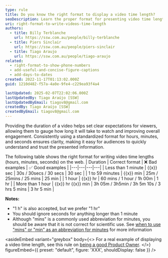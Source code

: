 ```yaml
---
type: rule
title: Do you know the right format to display a video time length?
seoDescription: Learn the proper format for presenting video time lengths (hours, minutes, seconds).
uri: right-format-to-write-videos-time-length
authors:
  - title: Billy Terblanche
    url: https://ssw.com.au/people/billy-terblanche
  - title: Piers Sinclair
    url: https://ssw.com.au/people/piers-sinclair
  - title: Tiago Araujo
    url: https://ssw.com.au/people/tiago-araujo
related:
  - right-format-to-show-phone-numbers
  - add-useful-and-concise-figure-captions
  - add-days-to-dates
created: 2022-11-17T01:13:02.000Z
guid: 1210d482-f57a-4a0e-9fe4-c229ea93f4a4

lastUpdated: 2025-02-07T22:02:06.000Z
lastUpdatedBy: Tiago Araújo [SSW]
lastUpdatedByEmail: tiagov8@gmail.com
createdBy: Tiago Araújo [SSW]
createdByEmail: tiagov8@gmail.com
---
```


Providing the duration of a video helps set clear expectations for viewers, allowing them to gauge how long it will take to watch and improving overall engagement. Consistently using a standardized format for hours, minutes, and seconds ensures clarity, making it easy for audiences to quickly understand and trust the presented information.

The following table shows the right format for writing video time lengths (hours, minutes, seconds) on the web.
| Duration | Correct format | ❌ Bad examples | ✅ Good examples |
|---|---|---|---|
| Less than 1 minute | &#123;&#123;x&#125;&#125; sec | 30s / 30secs / 30 secs | 30 sec |
| 1 to 59 minutes | &#123;&#123;x&#125;&#125; min | 25m / 25mins / 25 mins | 25 min |
| 1 hour | &#123;&#123;x&#125;&#125; hr | 60 mins / 1 hour / 1h 00m | 1 hr |
| More than 1 hour | &#123;&#123;x&#125;&#125; hr &#123;&#123;x&#125;&#125; min | 3h 05m / 3h5min / 3h 5m 10s / 3 hrs 5 mins | 3 hr 5 min |

**Notes:**

* "1 h" is also accepted, but we prefer "1 hr"
* You should ignore seconds for anything longer than 1 minute
* Although "mins" is a commonly used abbreviation for minutes, you should be aware that it is not correct for scientific use. See [when to use "mins" or "min" as an abbreviation for minutes](https://livexp.com/blog/is-it-min-or-mins-in-the-plural) for more information

<asideEmbed
  variant="greybox"
  body={<>
    For a real example of displaying a video time length, see this rule on [being a good Product Owner](/do-you-know-the-how-to-be-a-good-product-owner).
  </>}
  figureEmbed={{
    preset: "default",
    figure: 'XXX',
    shouldDisplay: false
  }}
/>
